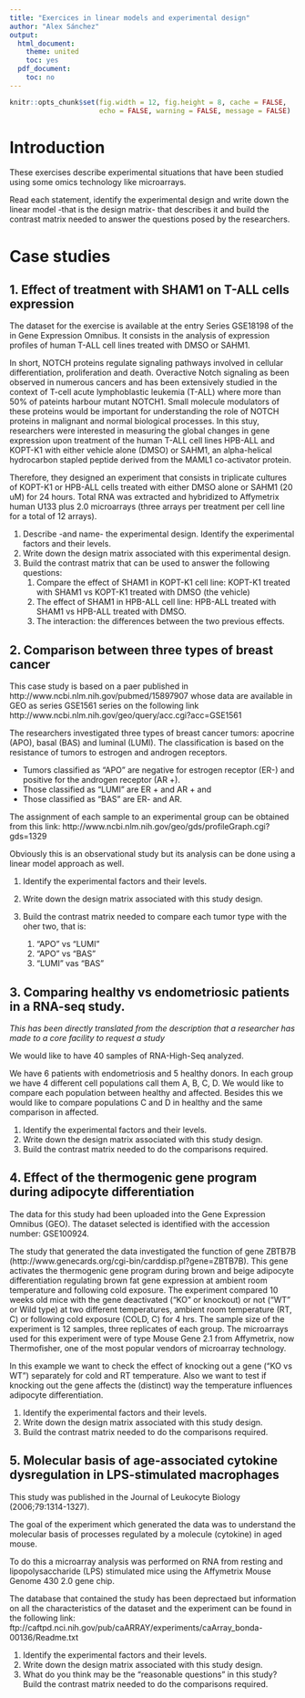 ```yaml
---
title: "Exercices in linear models and experimental design"
author: "Alex Sánchez"
output:
  html_document:
    theme: united
    toc: yes
  pdf_document:
    toc: no
---
```


```r
knitr::opts_chunk$set(fig.width = 12, fig.height = 8, cache = FALSE,
                      echo = FALSE, warning = FALSE, message = FALSE)
```
# Introduction

These exercises describe experimental situations that have been studied using some omics technology like microarrays.

Read each statement, identify the experimental design and write down the linear model -that is the design matrix- that describes it and build the contrast matrix needed to answer the questions posed by the researchers.

# Case studies

## 1. Effect of treatment with SHAM1 on T-ALL cells expression

The dataset for the exercise is available at the entry Series GSE18198 of the in Gene Expression Omnibus. It consists in the analysis of expression profiles of human T-ALL cell lines treated with DMSO or SAHM1.

In short, NOTCH proteins regulate signaling pathways involved in cellular differentiation, proliferation and death. Overactive Notch signaling as been observed in numerous cancers and has been extensively studied in the context of T-cell acute lymphoblastic leukemia (T-ALL) where more than 50% of pateints harbour mutant NOTCH1. Small molecule modulators of these proteins would be important for understanding the role of NOTCH proteins in malignant and normal biological processes. In this stuy, researchers were interested in measuring the global changes in gene expression upon treatment of the human T-ALL cell lines HPB-ALL and KOPT-K1 with either vehicle alone (DMSO) or SAHM1, an alpha-helical hydrocarbon stapled peptide derived from the MAML1 co-activator protein. 

Therefore, they designed an experiment that consists in triplicate cultures of KOPT-K1 or HPB-ALL cells treated with either DMSO alone or SAHM1 (20 uM) for 24 hours. Total RNA was extracted and hybridized to Affymetrix human U133 plus 2.0 microarrays (three arrays per treatment per cell line for a total of 12 arrays).

1. Describe -and name- the experimental design. Identify the experimental factors and their levels.
2. Write down the design matrix associated with this experimental design.
3. Build the contrast matrix that can be used to answer the following questions:
    1. Compare the effect of SHAM1 in KOPT-K1 cell line: KOPT-K1 treated with SHAM1 vs KOPT-K1 treated with DMSO (the vehicle)
    2. The effect of SHAM1 in HPB-ALL cell line: HPB-ALL treated with SHAM1 vs HPB-ALL treated with DMSO.
    3. The interaction: the differences between the two previous effects.

## 2. Comparison between three types of breast cancer

This case study is based on a paer published in  http://www.ncbi.nlm.nih.gov/pubmed/15897907 whose data are available in GEO as series GSE1561 series on the following link
http://www.ncbi.nlm.nih.gov/geo/query/acc.cgi?acc=GSE1561

The researchers investigated three types of breast
cancer tumors: apocrine (APO), basal (BAS) and luminal (LUMI). The classification is based on the resistance of tumors to estrogen and androgen receptors.

- Tumors classified as "APO" are negative for estrogen receptor (ER-) and positive for the androgen receptor (AR +).
- Those classified as "LUMI" are ER + and AR + and
- Those classified as "BAS" are ER- and AR.

The assignment of each sample to an experimental group can be obtained from this link:
http://www.ncbi.nlm.nih.gov/geo/gds/profileGraph.cgi?gds=1329

Obviously this is an observational study but its analysis can be done using a linear model approach as well.

1. Identify the experimental factors and their levels.
2. Write down the design matrix associated with this study design.
3. Build the contrast matrix needed to compare each tumor type with the oher two, that is:

    1. "APO" vs “LUMI”
    2. “APO" vs “BAS”
    3. “LUMI" vas "BAS"
    
## 3. Comparing healthy vs endometriosic patients in a RNA-seq study.

_This has been directly translated from the description that a researcher has made to a core facility to request a study_

We would like to have 40 samples of RNA-High-Seq analyzed.

We have 6 patients with endometriosis and 5 healthy donors. In each group we have 4 different cell populations call them A, B, C, D. We would like to compare each population between healthy and affected. Besides this we would like to compare populations C and D in healthy and the same comparison in affected.

1. Identify the experimental factors and their levels.
2. Write down the design matrix associated with this study design.
3. Build the contrast matrix needed to do the comparisons required.


## 4. Effect of the thermogenic gene program during adipocyte differentiation

The data for this study had been uploaded into the Gene Expression Omnibus (GEO). The dataset selected is identified with the accession number: GSE100924.

The study that generated the data investigated the function of gene ZBTB7B (http://www.genecards.org/cgi-bin/carddisp.pl?gene=ZBTB7B). This gene activates the thermogenic gene program during brown and beige adipocyte differentiation regulating brown fat gene expression at ambient room temperature and following cold exposure. 
The experiment compared 10 weeks old mice with the gene deactivated (“KO” or knockout) or not (“WT” or Wild type) at two different temperatures, ambient room temperature (RT, C) or following cold exposure (COLD, C) for 4 hrs. The sample size of the experiment is 12 samples, three replicates of each group.
The microarrays used for this experiment were of type Mouse Gene 2.1 from Affymetrix, now Thermofisher, one of the most popular vendors of microarray technology.

In this example we want to check the effect of knocking out a gene (“KO vs WT”) separately for cold and RT temperature. Also we want to test if knocking out the gene affects the (distinct) way the temperature influences adipocyte differentiation.

1. Identify the experimental factors and their levels.
2. Write down the design matrix associated with this study design.
3. Build the contrast matrix needed to do the comparisons required.


## 5. Molecular basis of age-associated cytokine dysregulation in LPS-stimulated macrophages

This study was published in the Journal of Leukocyte
Biology (2006;79:1314-1327).  

The goal of the experiment which generated the data was to understand the molecular basis of processes regulated by
a molecule (cytokine) in aged mouse.

To do this a microarray analysis was 
performed on RNA from resting and lipopolysaccharide (LPS) stimulated mice using the Affymetrix Mouse Genome 430 2.0 gene chip.

The database that contained the study has been deprectaed but information on all the characteristics of the dataset and the experiment can be found in the following link: ftp://caftpd.nci.nih.gov/pub/caARRAY/experiments/caArray_bonda-00136/Readme.txt

1. Identify the experimental factors and their levels.
2. Write down the design matrix associated with this study design.
3. What do you think may be the "reasonable questions" in this study? Build the contrast matrix needed to do the comparisons required.

